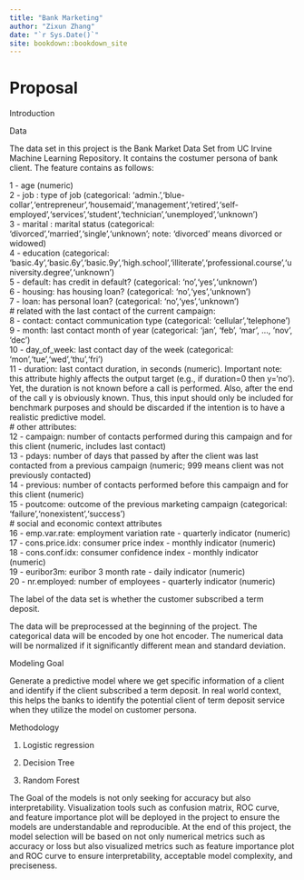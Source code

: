 ```yaml
---
title: "Bank Marketing"
author: "Zixun Zhang"
date: "`r Sys.Date()`"
site: bookdown::bookdown_site
---
```


# Proposal

Introduction

Data

The data set in this project is the Bank Market Data Set from UC Irvine Machine Learning Repository. It contains the costumer persona of bank client. The feature contains as follows:

1 - age (numeric)\
2 - job : type of job (categorical: 'admin.','blue-collar','entrepreneur','housemaid','management','retired','self-employed','services','student','technician','unemployed','unknown')\
3 - marital : marital status (categorical: 'divorced','married','single','unknown'; note: 'divorced' means divorced or widowed)\
4 - education (categorical: 'basic.4y','basic.6y','basic.9y','high.school','illiterate','professional.course','university.degree','unknown')\
5 - default: has credit in default? (categorical: 'no','yes','unknown')\
6 - housing: has housing loan? (categorical: 'no','yes','unknown')\
7 - loan: has personal loan? (categorical: 'no','yes','unknown')\
\# related with the last contact of the current campaign:\
8 - contact: contact communication type (categorical: 'cellular','telephone')\
9 - month: last contact month of year (categorical: 'jan', 'feb', 'mar', \..., 'nov', 'dec')\
10 - day_of_week: last contact day of the week (categorical: 'mon','tue','wed','thu','fri')\
11 - duration: last contact duration, in seconds (numeric). Important note: this attribute highly affects the output target (e.g., if duration=0 then y='no'). Yet, the duration is not known before a call is performed. Also, after the end of the call y is obviously known. Thus, this input should only be included for benchmark purposes and should be discarded if the intention is to have a realistic predictive model.\
\# other attributes:\
12 - campaign: number of contacts performed during this campaign and for this client (numeric, includes last contact)\
13 - pdays: number of days that passed by after the client was last contacted from a previous campaign (numeric; 999 means client was not previously contacted)\
14 - previous: number of contacts performed before this campaign and for this client (numeric)\
15 - poutcome: outcome of the previous marketing campaign (categorical: 'failure','nonexistent','success')\
\# social and economic context attributes\
16 - emp.var.rate: employment variation rate - quarterly indicator (numeric)\
17 - cons.price.idx: consumer price index - monthly indicator (numeric)\
18 - cons.conf.idx: consumer confidence index - monthly indicator (numeric)\
19 - euribor3m: euribor 3 month rate - daily indicator (numeric)\
20 - nr.employed: number of employees - quarterly indicator (numeric)

The label of the data set is whether the customer subscribed a term deposit.

The data will be preprocessed at the beginning of the project. The categorical data will be encoded by one hot encoder. The numerical data will be normalized if it significantly different mean and standard deviation.

Modeling Goal

Generate a predictive model where we get specific information of a client and identify if the client subscribed a term deposit. In real world context, this helps the banks to identify the potential client of term deposit service when they utilize the model on customer persona.

Methodology

1.  Logistic regression

2.  Decision Tree

3.  Random Forest

The Goal of the models is not only seeking for accuracy but also interpretability. Visualization tools such as confusion matrix, ROC curve, and feature importance plot will be deployed in the project to ensure the models are understandable and reproducible. At the end of this project, the model selection will be based on not only numerical metrics such as accuracy or loss but also visualized metrics such as feature importance plot and ROC curve to ensure interpretability, acceptable model complexity, and preciseness.
